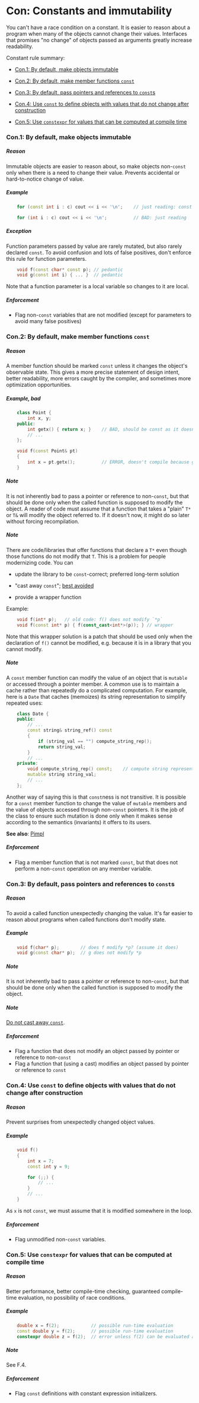 # <a href="#" name="S-const"></a>Con: Constants and immutability

You can't have a race condition on a constant.
It is easier to reason about a program when many of the objects cannot change their values.
Interfaces that promises "no change" of objects passed as arguments greatly increase readability.

Constant rule summary:

* [Con.1: By default, make objects immutable](/const#Rconst-immutable)

* [Con.2: By default, make member functions `const`](/const#Rconst-fct)

* [Con.3: By default, pass pointers and references to `const`s](/const#Rconst-ref)

* [Con.4: Use `const` to define objects with values that do not change after construction](/const#Rconst-const)

* [Con.5: Use `constexpr` for values that can be computed at compile time](/const#Rconst-constexpr)


### <a href="#" name="Rconst-immutable"></a>Con.1: By default, make objects immutable

##### Reason

Immutable objects are easier to reason about, so make objects non-`const` only when there is a need to change their value.
Prevents accidental or hard-to-notice change of value.

##### Example
```cpp
    for (const int i : c) cout << i << '\n';    // just reading: const
```
```cpp
    for (int i : c) cout << i << '\n';          // BAD: just reading
```

##### Exception

Function parameters passed by value are rarely mutated, but also rarely declared `const`.
To avoid confusion and lots of false positives, don't enforce this rule for function parameters.
```cpp
    void f(const char* const p); // pedantic
    void g(const int i) { ... }  // pedantic
```

Note that a function parameter is a local variable so changes to it are local.

##### Enforcement

* Flag non-`const` variables that are not modified (except for parameters to avoid many false positives)

### <a href="#" name="Rconst-fct"></a>Con.2: By default, make member functions `const`

##### Reason

A member function should be marked `const` unless it changes the object's observable state.
This gives a more precise statement of design intent, better readability, more errors caught by the compiler, and sometimes more optimization opportunities.

##### Example, bad
```cpp
    class Point {
        int x, y;
    public:
        int getx() { return x; }    // BAD, should be const as it doesn't modify the object's state
        // ...
    };
```
```cpp
    void f(const Point& pt)
    {
        int x = pt.getx();          // ERROR, doesn't compile because getx was not marked const
    }
```

##### Note

It is not inherently bad to pass a pointer or reference to non-`const`,
but that should be done only when the called function is supposed to modify the object.
A reader of code must assume that a function that takes a "plain" `T*` or `T&` will modify the object referred to.
If it doesn't now, it might do so later without forcing recompilation.

##### Note

There are code/libraries that offer functions that declare a `T*` even though
those functions do not modify that `T`.
This is a problem for people modernizing code.
You can

* update the library to be `const`-correct; preferred long-term solution
* "cast away `const`"; [best avoided](/expr#Res-casts-const)

* provide a wrapper function

Example:
```cpp
    void f(int* p);   // old code: f() does not modify `*p`
    void f(const int* p) { f(const_cast<int*>(p)); } // wrapper
```

Note that this wrapper solution is a patch that should be used only when the declaration of `f()` cannot be modified,
e.g. because it is in a library that you cannot modify.

##### Note

A `const` member function can modify the value of an object that is `mutable` or accessed through a pointer member.
A common use is to maintain a cache rather than repeatedly do a complicated computation.
For example, here is a `Date` that caches (memoizes) its string representation to simplify repeated uses:
```cpp
    class Date {
    public:
        // ...
        const string& string_ref() const
        {
            if (string_val == "") compute_string_rep();
            return string_val;
        }
        // ...
    private:
        void compute_string_rep() const;    // compute string representation and place it in string_val
        mutable string string_val;
        // ...
    };
```

Another way of saying this is that `const`ness is not transitive.
It is possible for a `const` member function to change the value of `mutable` members and the value of objects accessed
through non-`const` pointers.
It is the job of the class to ensure such mutation is done only when it makes sense according to the semantics (invariants)
it offers to its users.

**See also**: [Pimpl](/interfaces#Ri-pimpl)


##### Enforcement

* Flag a member function that is not marked `const`, but that does not perform a non-`const` operation on any member variable.

### <a href="#" name="Rconst-ref"></a>Con.3: By default, pass pointers and references to `const`s

##### Reason

 To avoid a called function unexpectedly changing the value.
 It's far easier to reason about programs when called functions don't modify state.

##### Example
```cpp
    void f(char* p);        // does f modify *p? (assume it does)
    void g(const char* p);  // g does not modify *p
```

##### Note

It is not inherently bad to pass a pointer or reference to non-`const`,
but that should be done only when the called function is supposed to modify the object.

##### Note

[Do not cast away `const`](/expr#Res-casts-const).


##### Enforcement

* Flag a function that does not modify an object passed by pointer or reference to non-`const`
* Flag a function that (using a cast) modifies an object passed by pointer or reference to `const`

### <a href="#" name="Rconst-const"></a>Con.4: Use `const` to define objects with values that do not change after construction

##### Reason

 Prevent surprises from unexpectedly changed object values.

##### Example
```cpp
    void f()
    {
        int x = 7;
        const int y = 9;
```
```cpp
        for (;;) {
            // ...
        }
        // ...
    }
```

As `x` is not `const`, we must assume that it is modified somewhere in the loop.

##### Enforcement

* Flag unmodified non-`const` variables.

### <a href="#" name="Rconst-constexpr"></a>Con.5: Use `constexpr` for values that can be computed at compile time

##### Reason

Better performance, better compile-time checking, guaranteed compile-time evaluation, no possibility of race conditions.

##### Example
```cpp
    double x = f(2);            // possible run-time evaluation
    const double y = f(2);      // possible run-time evaluation
    constexpr double z = f(2);  // error unless f(2) can be evaluated at compile time
```

##### Note

See F.4.

##### Enforcement

* Flag `const` definitions with constant expression initializers.

